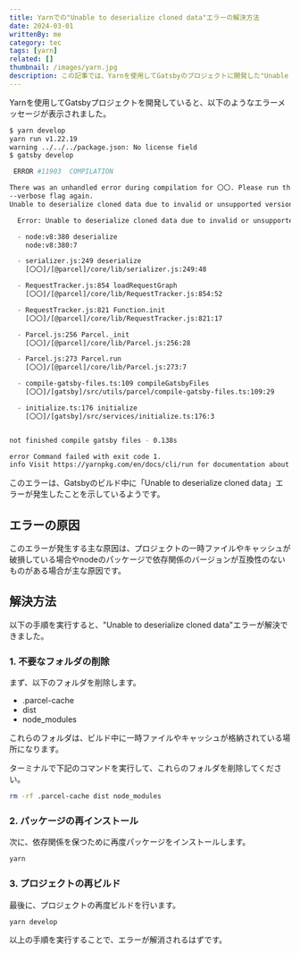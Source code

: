```yaml
---
title: Yarnでの"Unable to deserialize cloned data"エラーの解決方法
date: 2024-03-01
writtenBy: me
category: tec
tags: [yarn]
related: []
thumbnail: /images/yarn.jpg
description: この記事では、Yarnを使用してGatsbyのプロジェクトに開発した"Unable to deserialize cloned data"エラーの解決方法について解説しています。この記事を参考にして、"Unable to deserialize cloned data"エラーを解消してもらえると幸いです。
---
```


Yarnを使用してGatsbyプロジェクトを開発していると、以下のようなエラーメッセージが表示されました。

```zsh
$ yarn develop
yarn run v1.22.19
warning ../../../package.json: No license field
$ gatsby develop

 ERROR #11903  COMPILATION

There was an unhandled error during compilation for 〇〇. Please run the command with the
--verbose flag again.
Unable to deserialize cloned data due to invalid or unsupported version.

  Error: Unable to deserialize cloned data due to invalid or unsupported version.

  - node:v8:380 deserialize
    node:v8:380:7

  - serializer.js:249 deserialize
    [〇〇]/[@parcel]/core/lib/serializer.js:249:48

  - RequestTracker.js:854 loadRequestGraph
    [〇〇]/[@parcel]/core/lib/RequestTracker.js:854:52

  - RequestTracker.js:821 Function.init
    [〇〇]/[@parcel]/core/lib/RequestTracker.js:821:17

  - Parcel.js:256 Parcel._init
    [〇〇]/[@parcel]/core/lib/Parcel.js:256:28

  - Parcel.js:273 Parcel.run
    [〇〇]/[@parcel]/core/lib/Parcel.js:273:7

  - compile-gatsby-files.ts:109 compileGatsbyFiles
    [〇〇]/[gatsby]/src/utils/parcel/compile-gatsby-files.ts:109:29

  - initialize.ts:176 initialize
    [〇〇]/[gatsby]/src/services/initialize.ts:176:3


not finished compile gatsby files - 0.138s

error Command failed with exit code 1.
info Visit https://yarnpkg.com/en/docs/cli/run for documentation about this command.
```

このエラーは、Gatsbyのビルド中に「Unable to deserialize cloned data」エラーが発生したことを示しているようです。

## エラーの原因
このエラーが発生する主な原因は、プロジェクトの一時ファイルやキャッシュが破損している場合やnodeのパッケージで依存関係のバージョンが互換性のないものがある場合が主な原因です。

## 解決方法
以下の手順を実行すると、"Unable to deserialize cloned data"エラーが解決できました。

### 1. 不要なフォルダの削除
まず、以下のフォルダを削除します。

- .parcel-cache
- dist
- node_modules

これらのフォルダは、ビルド中に一時ファイルやキャッシュが格納されている場所になります。

ターミナルで下記のコマンドを実行して、これらのフォルダを削除してください。

```zsh
rm -rf .parcel-cache dist node_modules
```

### 2. パッケージの再インストール
次に、依存関係を保つために再度パッケージをインストールします。

```zsh
yarn
```

### 3. プロジェクトの再ビルド
最後に、プロジェクトの再度ビルドを行います。

```zsh
yarn develop
```

以上の手順を実行することで、エラーが解消されるはずです。
